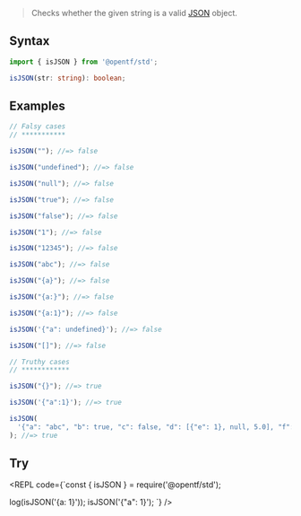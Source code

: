 
> Checks whether the given string is a valid [JSON](https://json.org/) object.

## Syntax

```ts
import { isJSON } from '@opentf/std';

isJSON(str: string): boolean;
```

## Examples

```ts
// Falsy cases
// ***********

isJSON(""); //=> false

isJSON("undefined"); //=> false

isJSON("null"); //=> false

isJSON("true"); //=> false

isJSON("false"); //=> false

isJSON("1"); //=> false

isJSON("12345"); //=> false

isJSON("abc"); //=> false

isJSON("{a}"); //=> false

isJSON("{a:}"); //=> false

isJSON("{a:1}"); //=> false

isJSON('{"a": undefined}'); //=> false

isJSON("[]"); //=> false

// Truthy cases
// ************

isJSON("{}"); //=> true

isJSON('{"a":1}'); //=> true

isJSON(
  '{"a": "abc", "b": true, "c": false, "d": [{"e": 1}, null, 5.0], "f": {}}'
); //=> true
```

## Try

<REPL code={`const { isJSON } = require('@opentf/std');

log(isJSON('{a: 1}'));
isJSON('{"a": 1}');
`} />